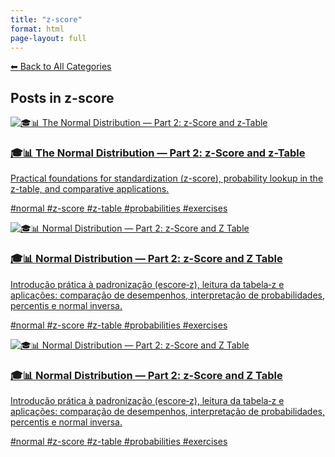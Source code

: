 ```yaml
---
title: "z-score"
format: html
page-layout: full
---
```


[⬅ Back to All Categories](../categories.qmd)

## Posts in **z-score**

::: {.cards-grid}
<div class="card">
<a class="card-link" href="/posts/courses/statistics/normal_distribution/part-2/normal-distribution-part2.html">
<div class="card-image"><img src="/images/banner.png" alt="🎓📊 The Normal Distribution — Part 2: z-Score and z-Table"></div>
<div class="card-content">
<h3 class="card-title">🎓📊 The Normal Distribution — Part 2: z-Score and z-Table</h3>
<p class="card-desc">Practical foundations for standardization (z-score), probability lookup in the z-table, and comparative applications.</p>
<div class="chips"><span class="chip">#normal</span> <span class="chip">#z-score</span> <span class="chip">#z-table</span> <span class="chip">#probabilities</span> <span class="chip">#exercises</span></div>
</div>
</a>
</div>
<div class="card">
<a class="card-link" href="/posts/courses/statistics/normal_distribution/part-2/normal-distribution-part2.sync-conflict-20250904-042416-HGFPXGB.html">
<div class="card-image"><img src="/images/banner.png" alt="🎓📊 Normal Distribution — Part 2: z-Score and Z Table"></div>
<div class="card-content">
<h3 class="card-title">🎓📊 Normal Distribution — Part 2: z-Score and Z Table</h3>
<p class="card-desc">Introdução prática à padronização (escore‑z), leitura da tabela‑z e aplicações: comparação de desempenhos, interpretação de probabilidades, percentis e normal inversa.</p>
<div class="chips"><span class="chip">#normal</span> <span class="chip">#z-score</span> <span class="chip">#z-table</span> <span class="chip">#probabilities</span> <span class="chip">#exercises</span></div>
</div>
</a>
</div>
<div class="card">
<a class="card-link" href="/posts/courses/statistics/normal_distribution/part-2/normal-distribution-part2.sync-conflict-20250905-071012-HGFPXGB.html">
<div class="card-image"><img src="/images/banner.png" alt="🎓📊 Normal Distribution — Part 2: z-Score and Z Table"></div>
<div class="card-content">
<h3 class="card-title">🎓📊 Normal Distribution — Part 2: z-Score and Z Table</h3>
<p class="card-desc">Introdução prática à padronização (escore‑z), leitura da tabela‑z e aplicações: comparação de desempenhos, interpretação de probabilidades, percentis e normal inversa.</p>
<div class="chips"><span class="chip">#normal</span> <span class="chip">#z-score</span> <span class="chip">#z-table</span> <span class="chip">#probabilities</span> <span class="chip">#exercises</span></div>
</div>
</a>
</div>
:::
